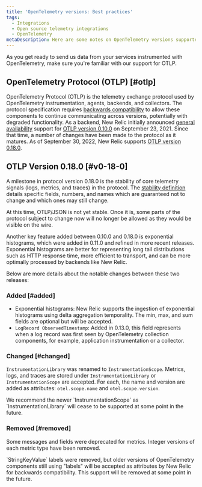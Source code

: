 ```yaml
---
title: 'OpenTelemetry versions: Best practices'
tags:
  - Integrations
  - Open source telemetry integrations
  - OpenTelemetry
metaDescription: Here are some notes on OpenTelemetry versions supported by New Relic.
---
```


As you get ready to send us data from your services instrumented with OpenTelemetry, make sure you're familiar with our support for OTLP.

## OpenTelemetry Protocol (OTLP) [#otlp]
OpenTelemetry Protocol (OTLP) is the telemetry exchange protocol used by OpenTelemetry instrumentation, agents, backends, and collectors. The protocol specification requires [backwards compatibility](https://github.com/open-telemetry/opentelemetry-specification/blob/main/specification/protocol/requirements.md#backwards-compatibility) to allow these components to continue communicating across versions, potentially with degraded functionality. As a backend, New Relic initially announced [general availability](https://newrelic.com/blog/nerdlog/open-telemetry-support-ga) support for [OTLP version 0.10.0](https://github.com/open-telemetry/opentelemetry-proto/releases/tag/v0.10.0) on September 23, 2021. Since that time, a number of changes have been made to the protocol as it matures. As of September 30, 2022, New Relic supports [OTLP version 0.18.0](https://github.com/open-telemetry/opentelemetry-proto/releases/tag/v0.18.0).

## OTLP Version 0.18.0 [#v0-18-0]
A milestone in protocol version 0.18.0 is the stability of core telemetry signals (logs, metrics, and traces) in the protocol. The [stability definition](https://github.com/open-telemetry/opentelemetry-proto/blob/e757e740ed7f63b2f969b45adf7abaea4a042fad/README.md#stability-definition) details specific fields, numbers, and names which are guaranteed not to change and which ones may still change.

<Callout variant="tip">
At this time, OTLP/JSON is not yet stable. Once it is, some parts of the protocol subject to change now will no longer be allowed as they would be visible on the wire.
</Callout>

Another key feature added between 0.10.0 and 0.18.0 is exponential histograms, which were added in 0.11.0 and refined in more recent releases. Exponential histograms are better for representing long tail distributions such as HTTP response time, more efficient to transport, and can be more optimally processed by backends like New Relic.

Below are more details about the notable changes between these two releases:

### Added [#added]
* Exponential histograms: New Relic supports the ingestion of exponential histograms using delta aggregation temporality. The min, max, and sum fields are optional but will be accepted.
* `LogRecord ObservedTimestamp`: Added in 0.13.0, this field represents when a log record was first seen by OpenTelemetry collection components, for example, application instrumentation or a collector.

### Changed [#changed]
`InstrumentationLibrary` was renamed to `InstrumentationScope`. Metrics, logs, and traces are stored under `InstrumentationLibrary` or `InstrumentationScope` are accepted. For each, the name and version are added as attributes: `otel.scope.name` and `otel.scope.version`.

<Callout variant="caution">
We recommend the newer `InstrumentationScope` as `InstrumentationLibrary` will cease to be supported at some point in the future.
</Callout>

### Removed [#removed]
Some messages and fields were deprecated for metrics. Integer versions of each metric type have been removed.

<Callout variant="caution">
`StringKeyValue` labels were removed, but older versions of OpenTelemetry components still using "labels" will be accepted as attributes by New Relic for backwards compatibility. This support will be removed at some point in the future.
</Callout>
